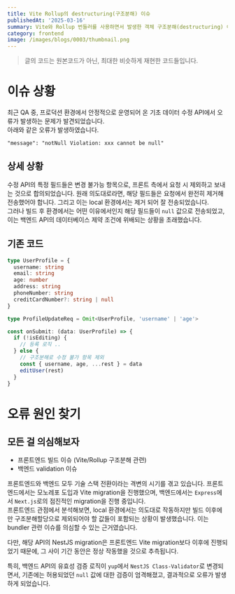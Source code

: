 ```yaml
---
title: Vite Rollup의 destructuring(구조분해) 이슈
publishedAt: '2025-03-16'
summary: Vite와 Rollup 번들러를 사용하면서 발생한 객체 구조분해(destructuring) 이슈에 관한 기록입니다. 이슈의 원인 분석과 문제 해결을 위해 시도한 다양한 접근 방법 및 최종 해결책을 상세히 공유합니다.
category: frontend
image: /images/blogs/0003/thumbnail.png
---
```


> 글의 코드는 원본코드가 아닌, 최대한 비슷하게 재현한 코드들입니다.

# 이슈 상황

최근 QA 중, 프로덕션 환경에서 안정적으로 운영되어 온 기초 데이터 수정 API에서 오류가 발생하는 문제가 발견되었습니다.<br/>
아래와 같은 오류가 발생하였습니다.

`"message": "notNull Violation: xxx cannot be null"`

## 상세 상황

수정 API의 특정 필드들은 변경 불가능 항목으로, 프론트 측에서 요청 시 제외하고 보내는 것으로 합의되었습니다. 원래 의도대로라면, 해당 필드들은 요청에서 완전히 제거해 전송했어야 합니다. 그리고 이는 local 환경에서는 제거 되어 잘 전송되었습니다.<br/>
그러나 빌드 후 환경에서는 어떤 이유에서인지 해당 필드들이 `null` 값으로 전송되었고, 이는 백엔드 API의 데이터베이스 제약 조건에 위배되는 상황을 초래했습니다.

## 기존 코드

```typescript
type UserProfile = {
  username: string
  email: string
  age: number
  address: string
  phoneNumber: string
  creditCardNumber?: string | null
}

type ProfileUpdateReq = Omit<UserProfile, 'username' | 'age'>

const onSubmit: (data: UserProfile) => {
  if (!isEditing) {
    // 등록 로직 ..
  } else {
    // 구조분해로 수정 불가 항목 제외
    const { username, age, ...rest } = data
    editUser(rest)
  }
}
```

# 오류 원인 찾기

## 모든 걸 의심해보자

- 프론트엔드 빌드 이슈 (Vite/Rollup 구조분해 관련)
- 백엔드 validation 이슈

프론트엔드와 백엔드 모두 기술 스택 전환이라는 격변의 시기를 겪고 있습니다. 프론트엔드에서는 모노레포 도입과 Vite migration을 진행했으며, 백엔드에서는 `Express`에서 `Next.js`로의 점진적인 migration을 진행 중입니다.<br/>
프론트엔드 관점에서 분석해보면, local 환경에서는 의도대로 작동하지만 빌드 이후에만 구조분해할당으로 제외되어야 할 값들이 포함되는 상황이 발생했습니다. 이는 bundler 관련 이슈를 의심할 수 있는 근거였습니다.<br/>

다만, 해당 API의 NestJS migration은 프론트엔드 Vite migration보다 이후에 진행되었기 때문에, 그 사이 기간 동안은 정상 작동했을 것으로 추측됩니다.

특히, 백엔드 API의 유효성 검증 로직이 `yup`에서 `NestJS Class-Validator`로 변경되면서, 기존에는 허용되었던 `null` 값에 대한 검증이 엄격해졌고, 결과적으로 오류가 발생하게 되었습니다.
